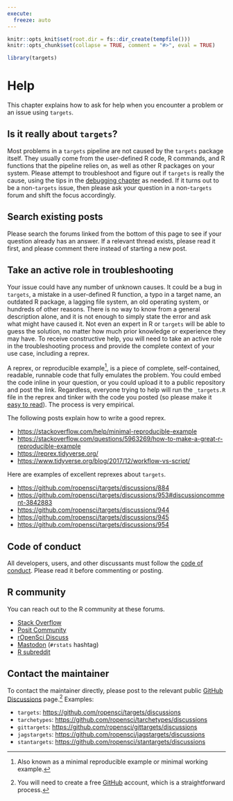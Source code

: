 ```yaml
---
execute:
  freeze: auto
---
```


```r
knitr::opts_knit$set(root.dir = fs::dir_create(tempfile()))
knitr::opts_chunk$set(collapse = TRUE, comment = "#>", eval = TRUE)
```

```r
library(targets)
```

# Help {#help}

This chapter explains how to ask for help when you encounter a problem or an issue using `targets`.

## Is it really about `targets`?

Most problems in a `targets` pipeline are not caused by the `targets` package itself. They usually come from the user-defined R code, R commands, and R functions that the pipeline relies on, as well as other R packages on your system. Please attempt to troubleshoot and figure out if `targets` is really the cause, using the tips in the [debugging chapter](#debugging) as needed. If it turns out to be a non-`targets` issue, then please ask your question in a non-`targets` forum and shift the focus accordingly.

## Search existing posts

Please search the forums linked from the bottom of this page to see if your question already has an answer. If a relevant thread exists, please read it first, and please comment there instead of starting a new post.

## Take an active role in troubleshooting

Your issue could have any number of unknown causes. It could be a bug in `targets`, a mistake in a user-defined R function, a typo in a target name, an outdated R package, a lagging file system, an old operating system, or hundreds of other reasons. There is no way to know from a general description alone, and it is not enough to simply state the error and ask what might have caused it. Not even an expert in R or `targets` will be able to guess the solution, no matter how much prior knowledge or experience they may have. To receive constructive help, you will need to take an active role in the troubleshooting process and provide the complete context of your use case, including a reprex.

A reprex, or reproducible example^[Also known as a minimal reproducible example or minimal working example.], is a piece of complete, self-contained, readable, runnable code that fully emulates the problem. You could embed the code inline in your question, or you could upload it to a public repository and post the link. Regardless, everyone trying to help will run the `_targets.R` file in the reprex and tinker with the code you posted (so please make it [easy to read](https://style.tidyverse.org/)). The process is very empirical.

The following posts explain how to write a good reprex.

  * <https://stackoverflow.com/help/minimal-reproducible-example>
  * <https://stackoverflow.com/questions/5963269/how-to-make-a-great-r-reproducible-example>
  * <https://reprex.tidyverse.org/>
  * <https://www.tidyverse.org/blog/2017/12/workflow-vs-script/>

Here are examples of excellent reprexes about `targets`.

  * <https://github.com/ropensci/targets/discussions/884>
  * <https://github.com/ropensci/targets/discussions/953#discussioncomment-3842883>
  * <https://github.com/ropensci/targets/discussions/944>
  * <https://github.com/ropensci/targets/discussions/945>
  * <https://github.com/ropensci/targets/discussions/954>

## Code of conduct

All developers, users, and other discussants must follow the [code of conduct](https://ropensci.org/code-of-conduct/). Please read it before commenting or posting.

## R community

You can reach out to the R community at these forums.

* [Stack Overflow](https://stackoverflow.com/)
* [Posit Community](https://community.rstudio.com/)
* [rOpenSci Discuss](https://discuss.ropensci.org)
* [Mastodon](https://mastodon.social) (`#rstats` hashtag)
* [R subreddit](https://www.reddit.com/r/rstats/)

## Contact the maintainer

To contact the maintainer directly, please post to the relevant public [GitHub Discussions](https://github.com/features/discussions) page.^[You will need to create a free [GitHub](https://github.com/) account, which is a straightforward process.] Examples:

* `targets`: <https://github.com/ropensci/targets/discussions>
* `tarchetypes`: <https://github.com/ropensci/tarchetypes/discussions>
* `gittargets`: <https://github.com/ropensci/gittargets/discussions>
* `jagstargets`: <https://github.com/ropensci/jagstargets/discussions>
* `stantargets`: <https://github.com/ropensci/stantargets/discussions>
